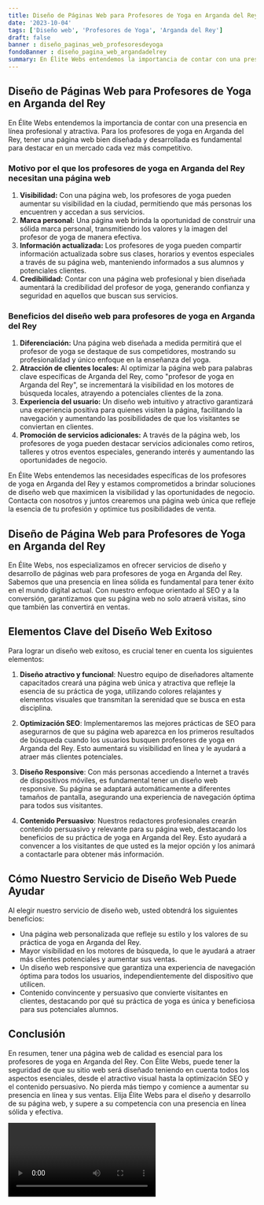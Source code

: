 ```yaml
---
title: Diseño de Páginas Web para Profesores de Yoga en Arganda del Rey
date: '2023-10-04'
tags: ['Diseño web', 'Profesores de Yoga', 'Arganda del Rey']
draft: false
banner : diseño_paginas_web_profesoresdeyoga
fondoBanner : diseño_pagina_web_argandadelrey
summary: En Élite Webs entendemos la importancia de contar con una presencia en línea profesional y atractiva. Para los profesores de yoga en Arganda del Rey, tener una página web bien diseñada y desarrollada es fundamental para destacar en un mercado cada vez más competitivo. 
---
```


## Diseño de Páginas Web para Profesores de Yoga en Arganda del Rey

En Élite Webs entendemos la importancia de contar con una presencia en línea profesional y atractiva. Para los profesores de yoga en Arganda del Rey, tener una página web bien diseñada y desarrollada es fundamental para destacar en un mercado cada vez más competitivo. 

### Motivo por el que los profesores de yoga en Arganda del Rey necesitan una página web

1. **Visibilidad:** Con una página web, los profesores de yoga pueden aumentar su visibilidad en la ciudad, permitiendo que más personas los encuentren y accedan a sus servicios.
2. **Marca personal:** Una página web brinda la oportunidad de construir una sólida marca personal, transmitiendo los valores y la imagen del profesor de yoga de manera efectiva.
3. **Información actualizada:** Los profesores de yoga pueden compartir información actualizada sobre sus clases, horarios y eventos especiales a través de su página web, manteniendo informados a sus alumnos y potenciales clientes.
4. **Credibilidad:** Contar con una página web profesional y bien diseñada aumentará la credibilidad del profesor de yoga, generando confianza y seguridad en aquellos que buscan sus servicios.

### Beneficios del diseño web para profesores de yoga en Arganda del Rey

1. **Diferenciación:** Una página web diseñada a medida permitirá que el profesor de yoga se destaque de sus competidores, mostrando su profesionalidad y único enfoque en la enseñanza del yoga.
2. **Atracción de clientes locales:** Al optimizar la página web para palabras clave específicas de Arganda del Rey, como "profesor de yoga en Arganda del Rey", se incrementará la visibilidad en los motores de búsqueda locales, atrayendo a potenciales clientes de la zona.
3. **Experiencia del usuario:** Un diseño web intuitivo y atractivo garantizará una experiencia positiva para quienes visiten la página, facilitando la navegación y aumentando las posibilidades de que los visitantes se conviertan en clientes.
4. **Promoción de servicios adicionales:** A través de la página web, los profesores de yoga pueden destacar servicios adicionales como retiros, talleres y otros eventos especiales, generando interés y aumentando las oportunidades de negocio.

En Élite Webs entendemos las necesidades específicas de los profesores de yoga en Arganda del Rey y estamos comprometidos a brindar soluciones de diseño web que maximicen la visibilidad y las oportunidades de negocio. Contacta con nosotros y juntos crearemos una página web única que refleje la esencia de tu profesión y optimice tus posibilidades de venta.

<GifSeo />

<Cta />

## Diseño de Página Web para Profesores de Yoga en Arganda del Rey

En Élite Webs, nos especializamos en ofrecer servicios de diseño y desarrollo de páginas web para profesores de yoga en Arganda del Rey. Sabemos que una presencia en línea sólida es fundamental para tener éxito en el mundo digital actual. Con nuestro enfoque orientado al SEO y a la conversión, garantizamos que su página web no solo atraerá visitas, sino que también las convertirá en ventas.

## Elementos Clave del Diseño Web Exitoso

Para lograr un diseño web exitoso, es crucial tener en cuenta los siguientes elementos:

1. **Diseño atractivo y funcional**: Nuestro equipo de diseñadores altamente capacitados creará una página web única y atractiva que refleje la esencia de su práctica de yoga, utilizando colores relajantes y elementos visuales que transmitan la serenidad que se busca en esta disciplina.

2. **Optimización SEO**: Implementaremos las mejores prácticas de SEO para asegurarnos de que su página web aparezca en los primeros resultados de búsqueda cuando los usuarios busquen profesores de yoga en Arganda del Rey. Esto aumentará su visibilidad en línea y le ayudará a atraer más clientes potenciales.

3. **Diseño Responsive**: Con más personas accediendo a Internet a través de dispositivos móviles, es fundamental tener un diseño web responsive. Su página se adaptará automáticamente a diferentes tamaños de pantalla, asegurando una experiencia de navegación óptima para todos sus visitantes.

4. **Contenido Persuasivo**: Nuestros redactores profesionales crearán contenido persuasivo y relevante para su página web, destacando los beneficios de su práctica de yoga en Arganda del Rey. Esto ayudará a convencer a los visitantes de que usted es la mejor opción y los animará a contactarle para obtener más información.

## Cómo Nuestro Servicio de Diseño Web Puede Ayudar

Al elegir nuestro servicio de diseño web, usted obtendrá los siguientes beneficios:

- Una página web personalizada que refleje su estilo y los valores de su práctica de yoga en Arganda del Rey.
- Mayor visibilidad en los motores de búsqueda, lo que le ayudará a atraer más clientes potenciales y aumentar sus ventas.
- Un diseño web responsive que garantiza una experiencia de navegación óptima para todos los usuarios, independientemente del dispositivo que utilicen.
- Contenido convincente y persuasivo que convierte visitantes en clientes, destacando por qué su práctica de yoga es única y beneficiosa para sus potenciales alumnos.

## Conclusión

En resumen, tener una página web de calidad es esencial para los profesores de yoga en Arganda del Rey. Con Élite Webs, puede tener la seguridad de que su sitio web será diseñado teniendo en cuenta todos los aspectos esenciales, desde el atractivo visual hasta la optimización SEO y el contenido persuasivo. No pierda más tiempo y comience a aumentar su presencia en línea y sus ventas. Elija Élite Webs para el diseño y desarrollo de su página web, y supere a su competencia con una presencia en línea sólida y efectiva.

<Video />

<CtaBot job='Profesores de Yoga' city='Arganda del Rey'/>

<Gmaps query='Arganda del Rey+españa+maps' />
